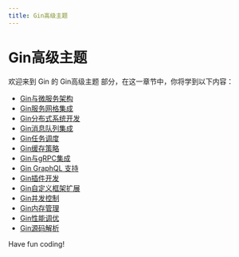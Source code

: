 ```yaml
---
title: Gin高级主题
---
```


# Gin高级主题

欢迎来到 Gin 的 Gin高级主题 部分，在这一章节中，你将学到以下内容：

- [Gin与微服务架构](./0-gin-and-microservices-architecture.mdx)
- [Gin服务网格集成](./1-gin-service-mesh-integration.mdx)
- [Gin分布式系统开发](./2-gin-distributed-system-development.mdx)
- [Gin消息队列集成](./3-gin-message-queue-integration.mdx)
- [Gin任务调度](./4-gin-task-scheduling.mdx)
- [Gin缓存策略](./5-gin-cache-policy.mdx)
- [Gin与gRPC集成](./6-gin-integration-with-grpc.mdx)
- [Gin GraphQL 支持](./7-gin-graphql-support.mdx)
- [Gin插件开发](./8-gin-plugin-development.mdx)
- [Gin自定义框架扩展](./9-gin-custom-framework-extension.mdx)
- [Gin并发控制](./10-gin-concurrency-control.mdx)
- [Gin内存管理](./11-gin-memory-management.mdx)
- [Gin性能调优](./12-gin-performance-tuning.mdx)
- [Gin源码解析](./13-gin-source-code-parsing.mdx)

Have fun coding!